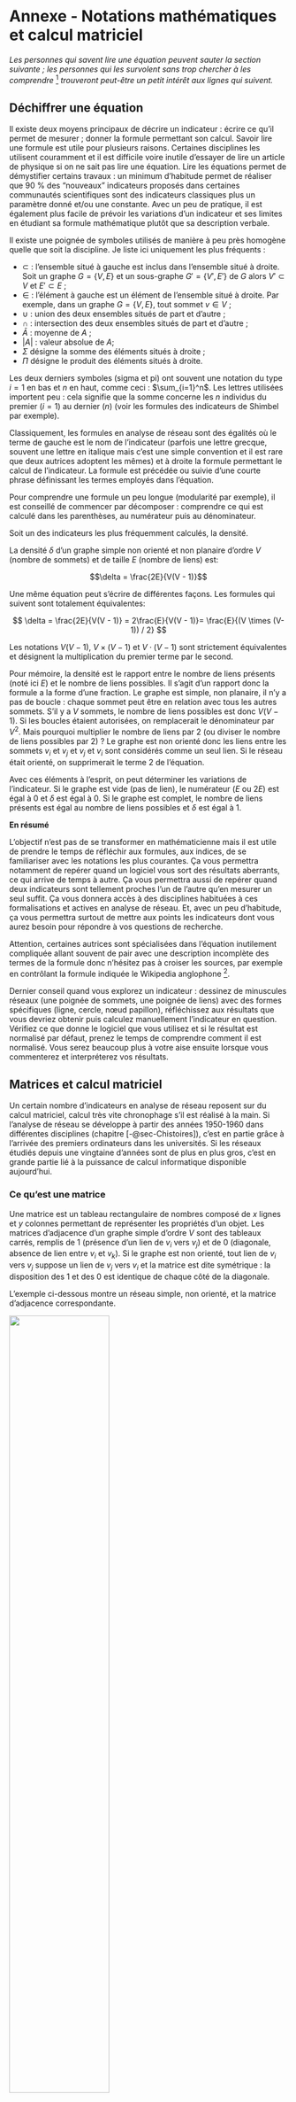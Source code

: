# Annexe - Notations mathématiques et calcul matriciel {.unnumbered}

*Les personnes qui savent lire une équation peuvent sauter la section suivante ; les personnes qui les survolent sans trop chercher à les comprendre* [^aequation-1] *trouveront peut-être un petit intérêt aux lignes qui suivent.*

[^aequation-1]: Il n'y a pas de honte à avoir : j'ai commencé à traduire certains articles, d'optimisation linéaire notamment, quand j'ai réalisé que je ne les comprenais pas parce que je ne prenais pas le temps de lire les équations.

## Déchiffrer une équation

Il existe deux moyens principaux de décrire un indicateur : écrire ce qu'il permet de mesurer ; donner la formule permettant son calcul. Savoir lire une formule est utile pour plusieurs raisons. Certaines disciplines les utilisent couramment et il est difficile voire inutile d'essayer de lire un article de physique si on ne sait pas lire une équation. Lire les équations permet de démystifier certains travaux : un minimum d'habitude permet de réaliser que 90 % des "nouveaux" indicateurs proposés dans certaines communautés scientifiques sont des indicateurs classiques plus un paramètre donné et/ou une constante. Avec un peu de pratique, il est également plus facile de prévoir les variations d'un indicateur et ses limites en étudiant sa formule mathématique plutôt que sa description verbale. 

Il existe une poignée de symboles utilisés de manière à peu près homogène quelle que soit la discipline. Je liste ici uniquement les plus fréquents :

- $\subset$ : l'ensemble situé à gauche est inclus dans l'ensemble situé à droite. Soit un graphe $G = \{V,E\}$ et un sous-graphe $G' = \{V',E'\}$ de $G$ alors $V' \subset V$ et $E' \subset E$ ;  
- $\in$ : l'élément à gauche est un élément de l'ensemble situé à droite. Par exemple, dans un graphe $G = \{V,E\}$, tout sommet $v \in V$ ;
- $\cup$ : union des deux ensembles situés de part et d'autre ;
- $\cap$ : intersection des deux ensembles situés de part et d'autre ;
- $\bar{A}$ : moyenne de $A$ ;
- $|A|$ : valeur absolue de $A$;
- $\Sigma$ désigne la somme des éléments situés à droite ;
- $\Pi$ désigne le produit des éléments situés à droite.

Les deux derniers symboles (sigma et pi) ont souvent une notation du type $i = 1$ en bas et $n$ en haut, comme ceci : $\sum_{i=1}^n$. Les lettres utilisées importent peu : cela signifie que la somme concerne les $n$ individus du premier ($i = 1$) au dernier ($n$) (voir les formules des indicateurs de Shimbel par exemple).

Classiquement, les formules en analyse de réseau sont des égalités où le terme de gauche est le nom de l'indicateur (parfois une lettre grecque, souvent une lettre en italique mais c'est une simple convention et il est rare que deux autrices adoptent les mêmes) et à droite la formule permettant le calcul de l'indicateur. La formule est précédée ou suivie d'une courte phrase définissant les termes employés dans l'équation.

Pour comprendre une formule un peu longue (modularité par exemple), il est conseillé de commencer par décomposer : comprendre ce qui est calculé dans les parenthèses, au numérateur puis au dénominateur.

Soit un des indicateurs les plus fréquemment calculés, la densité.

La densité $\delta$ d'un graphe simple non orienté et non planaire d'ordre $V$ (nombre de sommets) et de taille $E$ (nombre de liens) est: 

$$\delta = \frac{2E}{V(V - 1)}$$

Une même équation peut s'écrire de différentes façons. Les formules qui suivent sont totalement équivalentes: 

$$
\delta = \frac{2E}{V(V - 1)} = 2\frac{E}{V(V - 1)}= \frac{E}{(V \times (V-1)) / 2}
$$

Les notations $V(V-1)$, $V \times (V-1)$ et $V \cdot (V-1)$ sont strictement équivalentes et désignent la multiplication du premier terme par le second.

Pour mémoire, la densité est le rapport entre le nombre de liens présents (noté ici $E$) et le nombre de liens possibles. Il s'agit d'un rapport donc la formule a la forme d'une fraction. Le graphe est simple, non planaire, il n'y a pas de boucle : chaque sommet peut être en relation avec tous les autres sommets. S'il y a $V$ sommets, le nombre de liens possibles est donc $V(V-1)$. Si les boucles étaient autorisées, on remplacerait le dénominateur par $V^2$. Mais pourquoi multiplier le nombre de liens par 2 (ou diviser le nombre de liens possibles par 2) ? Le graphe est non orienté donc les liens entre les sommets $v_i$ et $v_j$ et $v_j$ et $v_i$ sont considérés comme un seul lien. Si le réseau était orienté, on supprimerait le terme 2 de l'équation.

Avec ces éléments à l'esprit, on peut déterminer les variations de l'indicateur. Si le graphe est vide (pas de lien), le numérateur ($E$ ou $2E$) est égal à 0 et $\delta$ est égal à 0. Si le graphe est complet, le nombre de liens présents est égal au nombre de liens possibles et $\delta$ est égal à 1.

**En résumé**

L'objectif n'est pas de se transformer en mathématicienne mais il est utile de prendre le temps de réfléchir aux formules, aux indices, de se familiariser avec les notations les plus courantes. Ça vous permettra notamment de repérer quand un logiciel vous sort des résultats aberrants, ce qui arrive de temps à autre. Ça vous permettra aussi de repérer quand deux indicateurs sont tellement proches l'un de l'autre qu'en mesurer un seul suffit. Ça vous donnera accès à des disciplines habituées à ces formalisations et actives en analyse de réseau. Et, avec un peu d'habitude, ça vous permettra surtout de mettre aux points les indicateurs dont vous aurez besoin pour répondre à vos questions de recherche.

Attention, certaines autrices sont spécialisées dans l'équation inutilement compliquée allant souvent de pair avec une description incomplète des termes de la formule donc n'hésitez pas à croiser les sources, par exemple en contrôlant la formule indiquée le Wikipedia anglophone [^1].

[^1]: Ce que j'ai fait pour les formules indiquées *infra*.

Dernier conseil quand vous explorez un indicateur : dessinez de minuscules réseaux (une poignée de sommets, une poignée de liens) avec des formes spécifiques (ligne, cercle, nœud papillon), réfléchissez aux résultats que vous devriez obtenir puis calculez manuellement l'indicateur en question. Vérifiez ce que donne le logiciel que vous utilisez et si le résultat est normalisé par défaut, prenez le temps de comprendre comment il est normalisé. Vous serez beaucoup plus à votre aise ensuite lorsque vous commenterez et interpréterez vos résultats.

## Matrices et calcul matriciel

Un certain nombre d'indicateurs en analyse de réseau reposent sur du calcul matriciel, calcul très vite chronophage s'il est réalisé à la main. Si l'analyse de réseau se développe à partir des années 1950-1960 dans différentes disciplines (chapitre [-@sec-Chistoires]), c'est en partie grâce à l'arrivée des premiers ordinateurs dans les universités. Si les réseaux étudiés depuis une vingtaine d'années sont de plus en plus gros, c'est en grande partie lié à la puissance de calcul informatique disponible aujourd'hui.

### Ce qu'est une matrice

Une matrice est un tableau rectangulaire de nombres composé de $x$ lignes et $y$ colonnes permettant de représenter les propriétés d'un objet. Les matrices d'adjacence d'un graphe simple d'ordre $V$ sont des tableaux carrés, remplis de 1 (présence d'un lien de $v_i$ vers $v_j$) et de 0 (diagonale, absence de lien entre $v_i$ et $v_k$). Si le graphe est non orienté, tout lien de $v_i$ vers $v_j$ suppose un lien de $v_j$ vers $v_i$ et la matrice est dite symétrique : la disposition des 1 et des 0 est identique de chaque côté de la diagonale.

L'exemple ci-dessous montre un réseau simple, non orienté, et la matrice d'adjacence correspondante.

![](images/annexe1.png){width=60%}

$\begin{matrix}
 & a & b & c & d & e \\
a& 0 & 1 & 1 & 0 & 0 \\
b& 1 & 0 & 1 & 0 & 0\\
c& 1 & 1 & 0 & 1 & 0 \\
d& 0 & 0 & 1 & 0 & 1 \\
e& 0 & 0 & 0 & 1 & 0 \\
\end{matrix}$


Par convention, la lecture se fait des lignes (origine) vers les colonnes (destination). Un calcul simple est la somme marginale (somme en ligne ou somme en colonne) permettant d'obtenir les degrés. Avec la matrice d'adjacence d'un graphe orienté, les sommes en ligne permettent d'obtenir le degré sortant, les sommes en colonne le degré entrant.

### Plus courts chemins et diamètre d'un réseau

Le calcul des plus courts chemins dans un graphe repose sur du calcul matriciel. Lorsque la matrice d'adjacence est élevée au carré, les nombres dans les cases correspondent au nombre de chemins de longueur deux entre chaque paire de sommets. Lorsque la matrice est élevée au cube, les nombres correspondent au nombre de chemins de longueur trois, etc. etc. 

Si on additionne la matrice de départ et la matrice élevée au carré, les cases avec un 0 correspondent aux paires de sommets entre lesquels n'existe pas de chemin de longueur 1 ou 2. Si on additionne la matrice de départ, la matrice élevée au carré et la matrice élevée au cube, les cases avec un 0 correspondent aux paires de sommets entre lesquels il n'existe pas de chemin de longueur 1, 2 ou 3. Tant qu'il reste des 0 dans cette somme, l'opération continue jusqu'à $A^{V - 1}$ (le diamètre maximal d'un graphe de $V$ sommets est $V - 1$).

Le tableau ci-dessous montre la matrice d'adjacence $A$, la matrice au carré et la matrice au cube ainsi que la somme de ces trois matrices.

$\begin{matrix}
 & a & b & c & d & e \\
a& 0 & 1 & 1 & 0 & 0 \\
b& 1 & 0 & 1 & 0 & 0 \\
c& 1 & 1 & 0 & 1 & 0 \\
d& 0 & 0 & 1 & 0 & 1 \\
e& 0 & 0 & 0 & 1 & 0 
\end{matrix}$ 

Matrice au carré

$\begin{matrix}
 & a & b & c & d & e \\
a& 2 & 1 & 1 & 1 & 0 \\
b& 1 & 2 & 1 & 1 & 0 \\
c& 1 & 1 & 3 & 0 & 1 \\
d& 1 & 1 & 0 & 2 & 0 \\
e& 0 & 0 & 1 & 0 & 1
\end{matrix}$ 

Matrice au cube

$\begin{matrix}
 & a & b & c & d & e \\
a& 2 & 3 & 4 & 1 & 1 \\
b& 3 & 2 & 4 & 1 & 1 \\
c& 4 & 4 & 2 & 4 & 0 \\
d& 1 & 1 & 4 & 0 & 2 \\
e& 1 & 1 & 0 & 2 & 0
\end{matrix}$

Somme des trois matrices précédentes

$\begin{matrix}
 & a & b & c & d & e \\
a&4 &5   & 6 & 2 & 1 \\
b&5 &4   & 6 & 2 & 1 \\
c&6 &6   & 5 & 5 & 1 \\
d&2 &2   & 5 & 2 & 3 \\
e&1 &1   & 1 & 3 & 1 
\end{matrix}$

La présence de nombres dans la diagonale peut surprendre. Si on examine $A^2$, la case ($a,a$) contient un 2 : il existe donc deux chemins de longueur 2 permettant d'aller de $a$ à $a$ ({$ab$,$ba$} et {$ac$,$ca$}). La lecture est la même pour $A^3$ : il existe par exemple 3 chemins de longueur 3 entre $a$ et $b$ ({$ac$,$ca$,$ab$}, {$ab$,$ba$,$ab$}, {$ab$,$bc$,$ca$}).

Lorsqu'on additionne les différentes matrices ($A$ + $A^2$ + ... + $A^n$), le diamètre est égal au plus petit exposant $n$ pour lequel plus aucune case n'est égale à 0 (ici 3, ce qui se vérifie facilement sur le graphique). S'il reste des 0 pour $n = V - 1$, cela indique un réseau non connexe.

### Matrice et transposée

La transposée d'une matrice d'adjacence $A$, souvent notée $A'$ ou $t(A)$, s'obtient en permutant lignes et colonnes. Si je pars d'une matrice actrices - événements de taille $V_1 \times V_2$, la transposée sera de taille $V_2 \times V_1$. Multiplier une matrice rectangulaire par sa transposée ou une transposée par la matrice d'origine permet de passer d'un réseau bimodal à deux réseaux unimodaux non orientés et valués.

Je reprends l'exemple utilisé dans le chapitre [-@sec-Cbiparti] concernant la participation de 4 chercheuses à 3 colloques. Soit la matrice d'adjacence du réseau de départ $A$ où la case $a_i,C_j$ vaut 1 si $a_i$ a assisté à la conférence $C_j$ et 0 dans le cas contraire. On obtient la matrice suivante :

$\begin{matrix}
   & C_1 & C_2 & C_3 \\
a_1& 1 & 0 & 0 \\
a_2& 1 & 1 & 1 \\
a_3& 0 & 1 & 0 \\ 
a_4& 0 & 1 & 1
\end{matrix}$

La somme en ligne permet de connaître le nombre de conférences auxquelles ont assisté les personnes ; la somme en colonnes le nombre de personnes présentes à chaque conférence. Pour obtenir les réseaux unimodaux dérivés, on multiplie la matrice $A$ par sa transposée $A'$ obtenue en inversant lignes et colonnes. La multiplication $A \times A'$ permet d'obtenir une matrice individus - individus de co-présence aux évènements ; la multiplication $A' \times A$ une matrice événements - événements partageant un nombre donné de participantes.

$A$

$\begin{matrix}
   & C_1 & C_2 & C_3 \\
a_1& 1 & 0 & 0 \\
a_2& 1 & 1 & 1 \\
a_3& 0 & 1 & 0 \\ 
a_4& 0 & 1 & 1
\end{matrix}$ 

$A'$

$\begin{matrix}
   &a_1 & a_2& az_3 & a_4 \\
C_1& 1  &  1  &  0 &   0\\
C_2& 0  &  1 &   1 &   0\\
C_3& 0   & 1 &   0  &  1 
\end{matrix}$ 

$A \times A'$

$\begin{matrix}
& a_1 & a_2 & a_3 & a_4 \\
a_1 &1  &  1 &   0 &   0 \\
a_2 &1  &  3 &   1 &   2 \\
a_3 &0  &  1 &   1 &   0 \\
a_4 &0  &  1 &   1 &   2
\end{matrix}$

$A' \times A$

$\begin{matrix}
   &C_1 & C_2 & C_3 \\ 
C_1&2  &  1  &  1\\
C_2&1  &  3  &  2\\
C_3&1  &  2  &  2
\end{matrix}$

Les matrices obtenues sont valuées, symétriques (*i.e.* réseau non orienté) et la diagonale permet de retrouver le degré présent dans le réseau bimodal de départ (ex. : la case $C_2,C_2$ de la matrice $A \times A'$ vaut 3 : 3 personnes ont assisté à cette conférence).


### Vecteurs et valeurs propres d'une matrice {#sec-Avaleurspropres}

Dans la section consacrée aux degrés pondérés par le degré des voisins, différents indices ont été évoqués (Katz, Eigenvector, PageRank). Tous ces indices reposent en partie sur le calcul des vecteurs propres - d'où le nom d'*eigenvector centrality* souvent utilisé dans les logiciels pour calculer l'un de ces indices.

Un vecteur propre $x$ d'une matrice carrée est un vecteur solution de l'équation $Ax = \lambda x$ avec $x \neq 0$. Une matrice a en général plusieurs valeurs propres, la plus élevée est utilisée pour calculer les centralités. $\lambda$ est appelé valeur propre.

L'ensemble des valeurs propres de $A$ est appelé le spectre de $A$. Certaines méthodes d'analyse de réseau, non abordées dans ce guide, mobilisent ces valeurs propres (*spectral analysis*).

## Quelques indicateurs fréquemment utilisés


Les formules sont classées par ordre alphabétique.% La notation utilisée dans ce guide est détaillée dans la section suivante.

### Liste des symboles utilisés et définitions

*Les termes de base sont listées au départ; les définitions et formules sont ensuite indiquées par ordre alphabétique.*

$G$ : graphe $\{V,E\}$.

$V$ : ensemble des sommets ou ordre du graphe, noté $V_1$, $V_2$ en cas de réseau bimodal. $v_i$ désigne n'importe quel sommet, $v_i,v_j$ n'importe quelle paire de sommets.

$E$ : ensemble des liens et taille du graphe. Noté $E_1$, $E_2$, \dots,$E_n$ en cas de réseau multiplexe. $e_{ij}$ désigne tout lien entre les deux sommets $v_i$ et $v_j$.

$I$ : ensemble des intensités des liens en cas de réseau valué.

$G'$ : sous-graphe $\{V',E'\}$ de $G$ où $V' \subset V$ et $E' \subset E$ ($\subset$ se lit \og est inclus dans \fg).

$A$ : matrice d'adjacence du réseau étudié.

Afin d'alléger certaines notations, un sommet $v_i$ est parfois noté $i$.

### Centralité d'intermédiarité (*betweenness*)

Indicateur très souvent utilisé, pouvant être calculé pour les sommets et pour les liens. La direction des liens n'est généralement pas prise en compte.

Soit $g_{v_jv_k}$ l'ensemble des plus courts chemins entre les sommets $v_j$ et $v_k$ et $g_{v_j v_k}(v_i)$ l'ensemble des plus courts chemins entre les sommets $v_j$ et $v_k$ passant par le sommet $v_i$ avec $ v_i \neq v_j \neq v_k$.  

L'intermédiarité du sommet $v_i$  est égale à :

$$
B(v_i) = \sum_{v_j \neq v_i \neq v_k} \frac{g_{v_j v_k}(v_i)}{g_{v_j v_k}}
$$

Il est possible de normaliser cette mesure par le nombre total de plus courts chemins n'incluant pas le sommet $v_i$ :

$$
B(v_i)' = \frac{2 B(v_i)}{(V - 1)(V - 2)}
$$

La formule est équivalente pour l'intermédiarité des liens.

Si le réseau étudié n'est pas connexe, les intermédiarités ne peuvent être calculées qu'au sein des mêmes composantes.

Si le réseau est valué, l'intensité des liens est considérée comme une distance entre deux sommets et le calcul peut se faire en prenant en compte les plus courtes distances et non les plus courts chemins.

L'intermédiarité peut être calculée sur un réseau bimodal : la formule est la même, le dénominateur devient $(V_1 - 1)(V_2 - 2)$ pour la forme standardisée mais il n'est pas totalement certain qu'elle puisse être interprétée aisément d'un point de vue thématique.

### Centralité de proximité (*closeness centrality*)

Indicateur mesurant l'éloignement moyen d'un sommet par rapport à l'ensemble des autres sommets du réseau (voir également Shimbel (indices de)).

La centralité de proximité $C$ d'un sommet $v_i$ est égale à :

$$
C(v_i) = \frac{V - 1}{\sum_{v_j} d(v_i, v_j)}
$$

où $d(v_i, v_j)$ désigne la longueur du plus court chemin entre deux sommets $v_i$ et $v_j$.

Dans le cas d'un réseau valué, si l'intensité est interprétée comme une distance, il est possible de calculer l'inverse de la distance moyenne entre un sommet et tous les autres sommets. Si l'intensité traduit la force de la relation (*i.e.* échanges commerciaux par exemple), il apparaît plus logique de considérer l'intensité moyenne de la relation.

La centralité de proximité peut être calculée pour un réseau bimodal.

### Centralité de vecteur propre (*eigenvector centrality*)

*Je regroupe dans cette entrée les indicateurs proposés par @katz53, @bonacich87 et une déclinaison plus récente (PageRank). Cette courte liste n'est pas exhaustive. Dans les trois cas, le principe consiste à pondérer le degré d'un sommet par le degré de ses voisins.*

Bonacich propose une mesure de centralité $c_i$ basée sur deux paramètres, $\alpha$ et $\beta$. $\beta$ permet de moduler l'importance du degré des voisins sur la centralité d'un sommet : si la centralité de degré de mes voisins n'a aucune importance pour un type donné de relations, $\beta = 0$ et le calcul est celui du degré ; si au contraire, cela compte beaucoup, $\beta = 1$. S'il est avantageux pour moi d'avoir des voisins avec un degré faible, alors $\beta < 0$. Le paramètre $\alpha$ sert uniquement à contrôler la longueur du vecteur propre obtenu.

$$
c_i(\alpha,\beta) = \sum_j (\alpha + \beta c_j) A_{ij}
$$

où $A_{ij}$ sont les lignes et colonnes de la matrice d'adjacence correspondant aux voisins du sommet $v_i$. L'indicateur peut être calculé pour les réseaux orientés et non orientés mais est plus pertinent pour ces derniers [^2].

[^2]: Je renvoie aux pages très claires du manuel de Newman sur ces indicateurs.

En cas de réseau orienté, l'indice de centralité de Katzsemble plus performant : 

$$
k_i(\alpha \beta) = \alpha \sum_{j} A_{ij}d_j + \beta
$$

où $A_{ij}$ sont les lignes et colonnes de la matrice d'adjacence correspondant aux voisins du sommet $v_i$, $d_j$ le degré des voisins $j$, $\alpha$ et $\beta$ des constantes positives.

L'indice *PageRank* a été développé par Google pour classer les sites web et est adapté pour les réseaux orientés. Il consiste à pondérer la centralité de degré d'un sommet par la centralité de degré des sommets voisins divisée par le degré sortant. Ceci est pertinent pour les liens entre sites web : le fait que le blog du groupe fmr reçoive un lien depuis google.fr ne suffit pas à en faire un blog central car google.fr envoie $x$ millions de liens vers des sites souvent obscurs.

$$
p_i(\alpha \beta) = \alpha \sum_j A_{ij} \frac{d_j}{d_j^{out}} + \beta 
$$

où $d_j$ est le degré total des voisins $j$ et $d_j^{out}$ le degré sortant de ces mêmes voisins.

### Degré (*degree*)

Mesure de centralité d'un sommet ($d$). Très utilisée, elle correspond au nombre de liens adjacents à un sommet. Soit la matrice d'adjacence $A$ d'un réseau, alors :

$$
d_i = \sum_{j=1}^V A_{ij}
$$

En cas de réseau orienté, on distingue degré entrant (ensemble des liens reçus - *in-degree*) et degré sortant (ensemble des liens émis - *out-degree*) [^3].

[^3]: On trouve dans certains textes les expressions "demi-degré intérieur" et "demi-degré extérieur".

Le degré moyen dans un réseau non orienté est égal à $\frac{2E}{V}$ (chaque lien a deux extrémités, le nombre total d'extrémités est égal à la somme des degrés).

Dans un réseau orienté, le degré sortant moyen est égal au degré entrant moyen ainsi qu'à $E/V$.

Dans un réseau valué, il est possible de sommer les intensités des liens adjacents afin d'obtenir un degré pondéré (*weighted degree* ou *strength*). Si ce réseau est par ailleurs orienté, on peut distinguer degré pondéré entrant et sortant.

La normalisation du degré est le plus souvent faite par le degré maximal possible ($V - 1$ dans un réseau unimodal simple). Si le réseau est bimodal, la normalisation est faite en fonction de l'ordre de l'autre ensemble de sommets. Si une contrainte est donnée au nombre de liens (questionnaire sociométrique par exemple), il est nécessaire d'adapter le dénominateur pour normaliser le degré.

### Densité (*density*)

Mesure portant sur le réseau dans son ensemble. Elle varie entre 0 (réseau vide) et 1 (réseau complet).

Soit $G$ un réseau simple non orienté d'ordre $V$ et de taille $E$ :

$$
\delta = \frac{2E}{V(V - 1)}
$$

Soit $G$ est un réseau simple orienté : 

$$
\delta = \frac{E}{V(V - 1)}
$$

Soit $G$ un réseau bimodal, $G = \{V_1, V_2, E\}$ : 

$$
\delta = \frac{E}{V_1 \times V_2}
$$

Soit $G$ un réseau planaire :

$$
\delta = \frac{E}{3(V - 2)}
$$

La densité est sensible à l'ordre du réseau : plus ce dernier augmente, plus la densité baisse.

### Diversité d'Agresti (*Agresti diversity*)

Indice utilisé pour mesurer l'homogénéité d'un réseau personnel. Soit $p_i$ la proportion d'alters de la catégorie $i$ et $k$ le nombre total de catégories, l'indice est égal à

$$
\frac{1 - \sum\limits_{i = 1}^k p_i^2}{1 - 1/k}
$$

Le numérateur peut être interprété comme la probabilité que deux alters pris au hasard appartiennent à deux catégories différentes. Le dénominateur est la valeur maximale que peut prendre cette mesure étant donné le nombre de catégories. L'indice varie entre 0 (homogénéité maximale) et 1 (hétérogénéité maximale).

### Modularité (*modularity*)

Indicateur souvent utilisé [^4] pour évaluer la qualité d'une partition $P$ en $C$ communautés. Elle peut donc être utilisée pour mesurer l'homophilie relative à un critère catégoriel. En effet, vérifier si beaucoup de liens ont pour extrémités des sommets appartenant à la même partition $P$ est un cas particulier de l'appartenance des deux sommets à une même catégorie.

[^4]: Qu'il soit souvent utilisé ne signifie pas qu'il est le plus pertinent et/ou le plus efficace. Cette remarque est généralisable à tous les indicateurs évoqués dans ce guide.

La direction des liens n'est généralement pas prise en compte. La formule donnée ici est celle proposée par @clauset04 et implémentée dans le logiciel *igraph* ; des variantes existent.

$$
Q = \frac{1}{2E} \sum_{ij} \left( A_{ij} - \frac{d_i d_j}{2E} \right) \delta (c_i, c_j)
$$

où $E$ est le nombre de liens, $A_{ij}$ la valeur présente dans la matrice d'adjacence $A$ pour la ligne $i$ et la colonne $j$, $d$ le degré et $\delta$ une fonction booléenne valant 1 si $i$ et $j$ appartiennent à la même communauté $c$ et 0 dans le cas contraire.

Cette formule fonctionne pour les réseaux valués : l'intensité de la relation remplace 0 ou 1 ($A_{ij}$) et le degré pondéré est utilisé ($d_i, d_j$). Le point de comparaison pour mesurer la modularité est un graphe aléatoire (terme $\frac{d_i d_j}{2E}$). Une valeur supérieure à 0.3 indique une bonne modularité, une valeur inférieure à 0 signale un réseau disassortatif.

Cette mesure peut être normalisée par la modularité maximale possible dans un réseau présentant la même distribution de degrés. Si le logiciel que vous utilisez propose plusieurs algorithmes de détection de communautés, comparer la modularité obtenue avec les différents algorithmes peut être utile.

Diverses propositions ont été faites pour adapter cette mesure aux réseaux bimodaux (voir l'article de @barber07 et les travaux qui le citent et amendent sa proposition). Aucune à ma connaissance ne s'est imposée.

### Shimbel (indices de)

Shimbel dans un article de 1953 propose deux indicateurs (accessibilité et dispersion) permettant de décrire des réseaux de communication, indicateurs utilisés depuis notamment en géographie des transports.

La dispersion $D$ d'un réseau correspond à la somme de tous les plus courts chemins $L$ entre sommets au sein d'un réseau :

$$
D = \sum_{i=1}^V \sum_{j=1}^V L(i,j)
$$

Plus la valeur est basse, plus le réseau est considéré comme compact.

L'accessibilité d'un sommet $i$ depuis l'ensemble des autres sommets $S$ [^5] est égale à :

[^5]: Je reprends ici la notation utilisée par l'auteur dans son article.

$$
A(i,S) = \sum_{j=1}^V L (i,j)
$$

L'inverse de l'accessibilité de Shimbel est égale à la centralité de proximité [^6].

[^6]: J'ai repris ici les formules données par Shimbel dans son article de 1953 ; il serait plus logique que l'accessibilité soit mesurée pour $j$ variant de 1 à $S$ ; la distance d'un sommet à lui-même étant nulle, faire varier $j$ et 1 à $V$ donne le même résultat.

### Transivité (*transitivity*)

Indicateur pouvant être calculé sur le réseau dans son ensemble ($T$) et pour chaque sommet ($t$). Parfois appelé coefficient de clustering (*clustering coefficient*).

La mesure au niveau du réseau se calcule ainsi :

$$
T = \frac{\textrm{nombre de triades fermées} \times 3}{\textrm{nombre de triades connexes}}
$$

Une triade fermée est un ensemble de 3 sommets $ijk$ où chaque sommet est lié aux deux autres. Une triade connexe désigne 3 sommets $ijk$ où les liens $ij$ et $jk$ sont présents, le lien $ik$ pouvant être présent (triade fermée) ou absent (triade ouverte).

L'indicateur varie entre 0 (arbre, grille rectangulaire, réseau en étoile) et 1 (réseau complet ou réseau où chaque composante est une clique).

Dans leur article, @watts98 nomment *global clustering coefficient* la valeur moyenne des transitivités mesurées pour chaque sommet ; les résultats obtenus seront différents si leur formule est utilisée.

Au niveau d'un sommet, l'indicateur est :

$$
t_i = \frac{\textrm{nombre de triades fermées contenant \emph{i}} \times 3}{\textrm{nombre de triades connexes contenant \emph{i}}}
$$

Il varie entre 0 (nombre de voisins \< 2 ou étoile) et 1.

Différentes propositions existent pour les réseaux valués. @opsahl09 proposent ainsi de calculer une transivité globale $T_w$ où

$$
T_w = \frac{\textrm{Somme des intensités des triades fermées}}{\textrm{Somme des intensités des triades connexes}}
$$

Il est possible d'adapter cet indicateur pour chaque sommet (les auteurs n'évoquent pas cette possibilité dans leur article).

Plus surprenant, l'indicateur a été adapté pour les réseaux bimodaux où, par définition, il ne peut exister de cycle et donc pas de triades fermées. L'intérêt dans ce cas se porte sur les cycles de longueur 4 fermés rapportés aux cycles de longueur 4 ouverts (voir le [site de Tore Opsahl](https://toreopsahl.com/tnet/two-mode-networks/clustering/) pour plus de détails).

